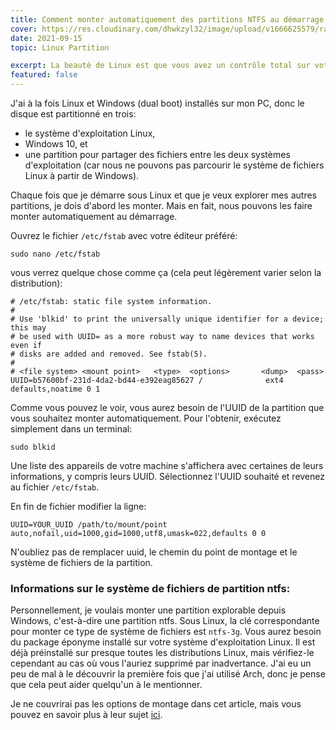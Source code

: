```yaml
---
title: Comment monter automatiquement des partitions NTFS au démarrage sous Linux
cover: https://res.cloudinary.com/dhwkzyl32/image/upload/v1666625579/radanfolio/posts/mount-ntfs-partitions/cover_tly4u5.jpg
date: 2021-09-15
topic: Linux Partition

excerpt: La beauté de Linux est que vous avez un contrôle total sur votre structure et que le montage de partitions ne fait pas exception à cette règle.
featured: false
---
```


J'ai à la fois Linux et Windows (dual boot) installés sur mon PC, donc le disque est partitionné en trois:
- le système d'exploitation Linux,
- Windows 10, et
- une partition pour partager des fichiers entre les deux systèmes d'exploitation (car nous ne pouvons pas parcourir le système de fichiers Linux à partir de Windows).

Chaque fois que je démarre sous Linux et que je veux explorer mes autres partitions, je dois d'abord les monter. Mais en fait, nous pouvons les faire monter automatiquement au démarrage.

Ouvrez le fichier `/etc/fstab` avec votre éditeur préféré:

```bash:terminal
sudo nano /etc/fstab
```

vous verrez quelque chose comme ça (cela peut légèrement varier selon la distribution):

```bash:/etc/fstab
# /etc/fstab: static file system information.
#
# Use 'blkid' to print the universally unique identifier for a device; this may
# be used with UUID= as a more robust way to name devices that works even if
# disks are added and removed. See fstab(5).
#
# <file system> <mount point>   <type>  <options>       <dump>  <pass>                 
UUID=b57600bf-231d-4da2-bd44-e392eag85627 /              ext4    defaults,noatime 0 1
```

Comme vous pouvez le voir, vous aurez besoin de l'UUID de la partition que vous souhaitez monter automatiquement. Pour l'obtenir, exécutez simplement dans un terminal:

```bash:terminal
sudo blkid
```

Une liste des appareils de votre machine s'affichera avec certaines de leurs informations, y compris leurs UUID. Sélectionnez l'UUID souhaité et revenez au fichier `/etc/fstab`.

En fin de fichier modifier la ligne:

```bash:/etc/fstab
UUID=YOUR_UUID /path/to/mount/point  auto,nofail,uid=1000,gid=1000,utf8,umask=022,defaults 0 0
```

N'oubliez pas de remplacer uuid, le chemin du point de montage et le système de fichiers de la partition.

### Informations sur le système de fichiers de partition ntfs:

Personnellement, je voulais monter une partition explorable depuis Windows, c'est-à-dire une partition <span className="text-brand1">ntfs</span>. Sous Linux, la clé correspondante pour monter ce type de système de fichiers est `ntfs-3g`. Vous aurez besoin du package éponyme installé sur votre système d'exploitation Linux. Il est déjà préinstallé sur presque toutes les distributions Linux, mais vérifiez-le cependant au cas où vous l'auriez supprimé par inadvertance. J'ai eu un peu de mal à le découvrir la première fois que j'ai utilisé Arch, donc je pense que cela peut aider quelqu'un à le mentionner.

Je ne couvrirai pas les options de montage dans cet article, mais vous pouvez en savoir plus à leur sujet [ici](https://wiki.archlinux.org/title/fstab).